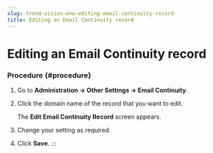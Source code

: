 ```yaml
---
slug: trend-vision-one-editing-email-continuity-record
title: Editing an Email Continuity record
---
```

# Editing an Email Continuity record

### Procedure {#procedure}

1.  Go to **Administration → Other Settings → Email Continuity**.

2.  Click the domain name of the record that you want to edit.

    The **Edit Email Continuity Record** screen appears.

3.  Change your setting as required.

4.  Click **Save**.
:::

